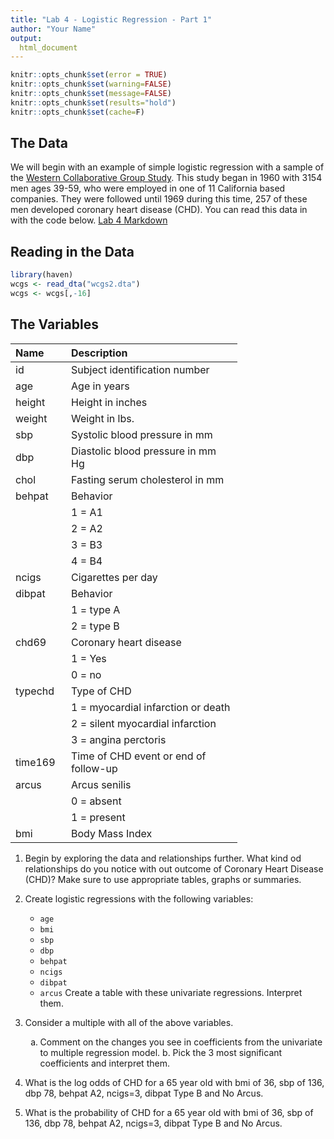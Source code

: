```yaml
---
title: "Lab 4 - Logistic Regression - Part 1"
author: "Your Name"
output: 
  html_document
---
```


```r
knitr::opts_chunk$set(error = TRUE)
knitr::opts_chunk$set(warning=FALSE)
knitr::opts_chunk$set(message=FALSE)
knitr::opts_chunk$set(results="hold")
knitr::opts_chunk$set(cache=F)
```



## The Data 


We will begin with an example of simple logistic regression with a sample of the [Western Collaborative Group Study](https://clinicaltrials.gov/ct2/show/NCT00005174).  This study began in 1960 with 3154 men ages 39-59, who were employed in one of 11 California based companies.  They were followed until 1969 during this time, 257 of these men developed coronary heart disease (CHD).  You can read this data in with the code below. [Lab 4 Markdown](https://php-1511-2511.github.io/labs/lab4.Rmd)

## Reading in the Data

```r

library(haven)
wcgs <- read_dta("wcgs2.dta")
wcgs <- wcgs[,-16]
```

## The Variables


-----------------------------------------------------------
Name    Description
------- -------------------------------------------
id      Subject identification number


age     Age in years

height  Height in inches

weight  Weight in lbs.

sbp     Systolic blood pressure in mm 

dbp     Diastolic blood pressure in mm Hg

chol    Fasting serum cholesterol in mm 

behpat  Behavior

        1 = A1

        2 = A2

        3 = B3

        4 = B4

ncigs   Cigarettes per day

dibpat  Behavior

        1 = type A

        2 = type B

chd69   Coronary heart disease

        1 = Yes

        0 = no

typechd Type of CHD

        1 = myocardial infarction or death

        2 = silent myocardial infarction

        3 = angina perctoris

time169 Time of CHD event or end of follow-up

arcus   Arcus senilis

        0 = absent

        1 = present

bmi     Body Mass Index
-----------------------------------------------------------



1. Begin by exploring the data and relationships further. What kind od relationships do you notice with out outcome of Coronary Heart Disease (CHD)? Make sure to use appropriate tables, graphs or summaries. 

2. Create logistic regressions with the following variables:
    - `age`
    - `bmi`
    - `sbp`
    - `dbp`
    - `behpat`
    - `ncigs`
    - `dibpat`
    - `arcus`
    Create a table with these univariate regressions. Interpret them. 


3. Consider a multiple with all of the above variables. 
    a. Comment on the changes you see in coefficients from the univariate to multiple regression model.     b. Pick the 3 most significant coefficients and interpret them. 

4. What is the log odds of CHD for a 65 year old with bmi of 36, sbp of 136, dbp 78, behpat A2, ncigs=3, dibpat Type B and No Arcus. 


5. What is the probability of CHD for a 65 year old with bmi of 36, sbp of 136, dbp 78, behpat A2, ncigs=3, dibpat Type B and No Arcus. 

